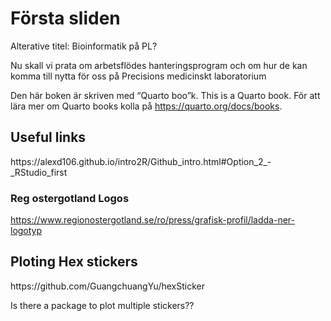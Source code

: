 # Första sliden {.unnumbered}

Alterative titel: Bioinformatik på PL?

Nu skall vi prata om arbetsflödes hanteringsprogram och om hur de kan komma till nytta för oss på Precisions medicinskt laboratorium

Den här boken är skriven med "Quarto boo"k. This is a Quarto book. För att lära mer om Quarto books kolla på <https://quarto.org/docs/books>.

## Useful links

https://alexd106.github.io/intro2R/Github_intro.html#Option_2\_-\_RStudio_first

### Reg ostergotland Logos

<https://www.regionostergotland.se/ro/press/grafisk-profil/ladda-ner-logotyp>

## Ploting Hex stickers

https://github.com/GuangchuangYu/hexSticker

Is there a package to plot multiple stickers??
